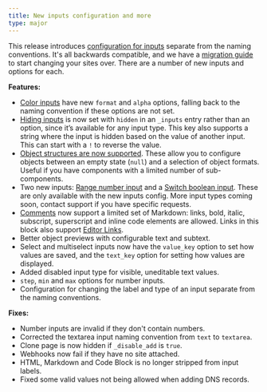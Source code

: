 ```yaml
---
title: New inputs configuration and more
type: major
---
```

This release introduces [configuration for inputs](/documentation/articles/configure-your-inputs/) separate from the naming conventions. It's all backwards compatible, and we have a [migration guide](/documentation/articles/migrating-to-input-configuration/) to start changing your sites over. There are a number of new inputs and options for each.

**Features:**

* [Color inputs](/documentation/articles/configure-your-color-inputs/) have new `format` and `alpha` options, falling back to the naming convention if these options are not set.
* [Hiding inputs](/documentation/articles/configure-your-inputs/#configuration) is now set with `hidden` in an `_inputs` entry rather than an option, since it’s available for any input type. This key also supports a string where the input is hidden based on the value of another input. This can start with a `!` to reverse the value.
* [Object structures are now supported](/documentation/articles/configure-your-object-inputs/#options). These allow you to configure objects between an empty state (`null`) and a selection of object formats. Useful if you have components with a limited number of sub-components.
* Two new inputs: [Range number input](/documentation/articles/configure-your-number-inputs/#range) and a [Switch boolean input](/documentation/articles/configure-your-boolean-inputs/#switch). These are only available with the new inputs config. More input types coming soon, contact support if you have specific requests.
* [Comments](/documentation/articles/configure-your-inputs/) now support a limited set of Markdown: links, bold, italic, subscript, superscript and inline code elements are allowed. Links in this block also support [Editor Links](/documentation/articles/extending-in-app-navigation-with-editor-links/).
* Better object previews with configurable text and subtext.
* Select and multiselect inputs now have the `value_key` option to set how values are saved, and the `text_key` option for setting how values are displayed.
* Added disabled input type for visible, uneditable text values.
* `step`, `min` and `max` options for number inputs.
* Configuration for changing the label and type of an input separate from the naming conventions.

**Fixes:**

* Number inputs are invalid if they don't contain numbers.
* Corrected the textarea input naming convention from `text` to `textarea`.
* Clone page is now hidden if `_disable_add` is `true`.
* Webhooks now fail if they have no site attached.
* HTML, Markdown and Code Block is no longer stripped from input labels.
* Fixed some valid values not being allowed when adding DNS records.
